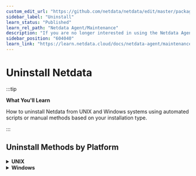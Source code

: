 ```yaml
---
custom_edit_url: "https://github.com/netdata/netdata/edit/master/packaging/installer/UNINSTALL.md"
sidebar_label: "Uninstall"
learn_status: "Published"
learn_rel_path: "Netdata Agent/Maintenance"
description: "If you are no longer interested in using the Netdata Agent, use the self-contained uninstaller to remove all traces of binaries and configuration files."
sidebar_position: "604040"
learn_link: "https://learn.netdata.cloud/docs/netdata-agent/maintenance/uninstall"
---
```


# Uninstall Netdata

:::tip

**What You'll Learn**

How to uninstall Netdata from UNIX and Windows systems using automated scripts or manual methods based on your installation type.

:::

## Uninstall Methods by Platform

<details>
<summary><strong>UNIX</strong></summary><br/>

:::note

**Installation Method Note**

This method assumes you installed Netdata using the `kickstart.sh` or `netdata-installer.sh` script. If you used a different method, it might not work and could complicate the removal process.

:::

Similarly, with our documentation on updating Netdata, you need to [determine your installation type](/docs/netdata-agent/maintenance/update).

:::important

**Native Package Users**

If your installation type indicates a [native package](https://learn.netdata.cloud/docs/netdata-agent/installation/linux/native-linux-distribution-packages), then proceed to uninstall Netdata using your package manager.

:::

### Automated Uninstallation

The recommended way to uninstall Netdata is to use the same script you used for installation. Add the `--uninstall` flag:

```bash
wget -O /tmp/netdata-kickstart.sh https://get.netdata.cloud/kickstart.sh && sh /tmp/netdata-kickstart.sh --uninstall
```

<details>
<summary><strong>if you have curl but not wget</strong></summary><br/>

```sh
curl https://get.netdata.cloud/kickstart.sh > /tmp/netdata-kickstart.sh && sh /tmp/netdata-kickstart.sh --uninstall
```

<br/>
</details>

**What to Expect**:

In most cases, these commands will guide you through the uninstallation process and remove configuration and data files automatically.

**Non-Standard Installations**:

If you installed Netdata with a custom prefix (different directory location), you may need to specify the original prefix during uninstallation with the `--old-install-prefix` option.

### Uninstalling manually

Most official installations of Netdata include an uninstaller script that can be manually invoked instead of using the kickstart script (internally, the kickstart script also uses this uninstaller script, it just handles the process outlined below for you).

This uninstaller script is self-contained, other than requiring a `.environment` file that was generated during installation. In most cases, this will be found in `/etc/netdata/.environment`, though if you used a custom installation prefix, it will be located under that directory.

#### Manual Uninstallation Steps

1. **Find your `.environment` file**

2. **If you can't find that file and would like to uninstall Netdata, then create a new file with the following content:**

    ```sh
    NETDATA_PREFIX="<installation prefix>"   # put what you used as a parameter to shell installed `--install-prefix` flag. Otherwise it should be empty
    NETDATA_ADDED_TO_GROUPS="<additional groups>"  # Additional groups for a user running the Netdata process
    ```

3. **Run `netdata-uninstaller.sh` as follows**

    <details>
    <summary><strong>Interactive mode (Default)</strong></summary><br/>

   The default mode in the uninstaller script is **interactive**. This means that the script provides you the option to reply with "yes" (`y`/`Y`) or "no" (`n`/`N`) to control the removal of each Netdata asset in the filesystem.

    ```sh
    $\{NETDATA_PREFIX}/usr/libexec/netdata/netdata-uninstaller.sh --yes --env <environment_file>
    ```

    <br/>
    </details>

    <details>
    <summary><strong>Non-interactive mode</strong></summary><br/>

   If you're sure, and you know what you're doing, you can speed up the removal of the Netdata assets from the filesystem without any questions by using the force option (`-f`/`--force`). This option will remove all the Netdata assets in a **non-interactive** mode.

    ```sh
    $\{NETDATA_PREFIX}/usr/libexec/netdata/netdata-uninstaller.sh --yes --force --env <environment_file>
    ```

    <br/>
    </details>

:::note

**Missing Uninstaller File**

Existing installations may still need to download the file if it's not present. To execute the uninstaller in that case, run the following commands:

```sh
wget https://raw.githubusercontent.com/netdata/netdata/master/packaging/installer/netdata-uninstaller.sh
chmod +x ./netdata-uninstaller.sh
./netdata-uninstaller.sh --yes --env <environment_file>
```

:::

<br/>
</details>

<details>
<summary><strong>Windows</strong></summary><br/>

To uninstall Netdata on Windows, use the standard application uninstaller in your **Settings** app or **Control Panel**.

You can also use PowerShell:

```powershell
msiexec /qn /x netdata-x64.msi
```

<br/>
</details>
